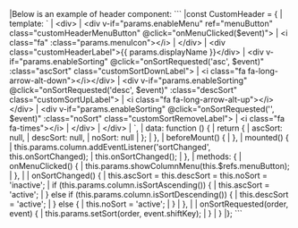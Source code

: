 <framework-specific-section frameworks="vue">
|Below is an example of header component:
</framework-specific-section>

<framework-specific-section frameworks="vue">
```
|const CustomHeader = {
|    template: `
|      &lt;div>
|          &lt;div v-if="params.enableMenu" ref="menuButton" class="customHeaderMenuButton" @click="onMenuClicked($event)">
|            &lt;i class="fa" :class="params.menuIcon">&lt;/i>
|          &lt;/div>
|          &lt;div class="customHeaderLabel">{{ params.displayName }}&lt;/div>
|          &lt;div v-if="params.enableSorting" @click="onSortRequested('asc', $event)" :class="ascSort" class="customSortDownLabel">
|            &lt;i class="fa fa-long-arrow-alt-down">&lt;/i>&lt;/div>
|          &lt;div v-if="params.enableSorting" @click="onSortRequested('desc', $event)" :class="descSort" class="customSortUpLabel">
|            &lt;i class="fa fa-long-arrow-alt-up">&lt;/i>&lt;/div>
|          &lt;div v-if="params.enableSorting" @click="onSortRequested('', $event)" :class="noSort" class="customSortRemoveLabel">
|            &lt;i class="fa fa-times">&lt;/i>
|          &lt;/div>
|      &lt;/div>
|    `,
|    data: function () {
|        return {
|            ascSort: null,
|            descSort: null,
|            noSort: null
|        };
|    },
|    beforeMount() {
|    },
|    mounted() {
|        this.params.column.addEventListener('sortChanged', this.onSortChanged);
|        this.onSortChanged();
|    },
|    methods: {
|        onMenuClicked() {
|            this.params.showColumnMenu(this.$refs.menuButton);
|        },
|
|        onSortChanged() {
|            this.ascSort = this.descSort = this.noSort = 'inactive';
|            if (this.params.column.isSortAscending()) {
|                this.ascSort = 'active';
|            } else if (this.params.column.isSortDescending()) {
|                this.descSort = 'active';
|            } else {
|                this.noSort = 'active';
|            }
|        },
|
|        onSortRequested(order, event) {
|            this.params.setSort(order, event.shiftKey);
|        }
|    }
|};
```
</framework-specific-section>